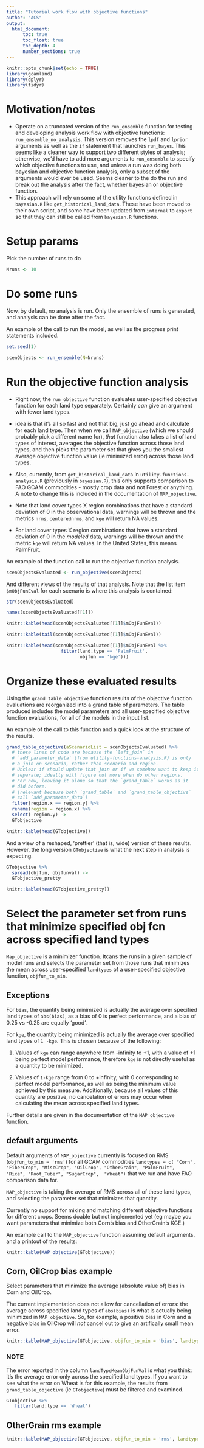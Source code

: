 ```yaml
---
title: "Tutorial work flow with objective functions"
author: "ACS"
output: 
  html_document:
      toc: true
      toc_float: true
      toc_depth: 4
      number_sections: true
---
```


```r
knitr::opts_chunk$set(echo = TRUE)
library(gcamland)
library(dplyr)
library(tidyr)
```

# Motivation/notes

- Operate on a truncated version of the `run_ensemble` function for testing and developing analysis work flow with objective functions:
`run_ensemble_no_analysis`. This version removes the `lpdf` and `lprior` arguments as well as the `if` statement that launches `run_bayes`. 
This seems like a cleaner way to support two different styles of analysis; otherwise, we'd have to add more arguments to `run_ensemble` to 
specify which objective functions to use, and unless a run was doing both bayesian and objective function analysis, only a subset of the 
arguments would ever be used. Seems cleaner to the do the run and break out the analysis after the fact, whether bayesian or objective function.
- This approach will rely on some of the utility functions defined in `bayesian.R` like `get_historical_land_data`. These have been
moved to their own script, and some have been updated from `internal` to `export` so that they can still be called from `bayesian.R` functions.



# Setup params

Pick the number of runs to do

```r
Nruns <- 10
```

# Do some runs 
Now, by default, no analysis is run. Only the ensemble of runs is generated, and analysis can be done after the fact. 

An example of the call to run the model, as well as the progress print statements included.
```r
set.seed(1)

scenObjects <- run_ensemble(N=Nruns)
```

# Run the objective function analysis

- Right now, the `run_objective` function evaluates user-specified objective function for each land type separately. Certainly _can_ give an argument with fewer land types.
- idea is that it's all so fast and not that big, just go ahead and calculate for each land type. Then when we call `MAP_objective` (which we should probably pick a different name for), _that_ function also takes a list of land types of interest, averages the objective function across those land types, and then picks the parameter set that gives you the smallest average objective function value (ie minimized error) across those land types.
- Also, currently, from `get_historical_land_data` in `utility-functions-analysis.R` (previously in `bayesian.R`), this only supports comparison to FAO GCAM commodities - mostly crop data and not Forest or anything. A note to change this is included in the documentation of `MAP_objective`.

- Note that land cover types X region combinations that have a standard deviation of 0 in the observational data, warnings will
be thrown and the metrics `nrms`, `centerednrms`, and `kge` will return NA values. 
- For land cover types X region combinations that have a standard deviation of 0 in the _modeled_ data, warnings will
be thrown and the metric `kge` will return NA values. In the United States, this means PalmFruit. 

An example of the function call to run the objective function analysis.
```r

scenObjectsEvaluated <- run_objective(scenObjects)
```

And different views of the results of that analysis. Note that the list item `$mObjFunEval` for each scenario is where this analysis is contained:
```r

str(scenObjectsEvaluated)

names(scenObjectsEvaluated[[1]])

knitr::kable(head(scenObjectsEvaluated[[1]]$mObjFunEval))

knitr::kable(tail(scenObjectsEvaluated[[1]]$mObjFunEval))

knitr::kable(head(scenObjectsEvaluated[[1]]$mObjFunEval %>%
                    filter(land.type == 'PalmFruit', 
                           objfun == 'kge')))

```

# Organize these evaluated results 

Using the `grand_table_objective` function results of the objective function evaluations 
are reorganized into a grand table of parameters.
The table produced includes the model parameters and all user-specified objective
function evaluations, for all of the models in the input list.

An example of the call to this function and a quick look at the structure of the results.
```r
grand_table_objective(aScenarioList = scenObjectsEvaluated) %>%
  # these lines of code are because the `left_join` in 
  # `add_parameter_data` (from utility-functions-analysis.R) is only
  # a join on scenario, rather than scenario and region.
  # Unclear if should update that join or if we somehow want to keep it
  # separate; ideally will figure out more when do other regions.
  # For now, leaving it alone so that the `grand_table` works as it
  # did before. 
  # (relevant because both `grand_table` and `grand_table_objective`
  # call `add_parameter_data`)
  filter(region.x == region.y) %>%
  rename(region = region.x) %>%
  select(-region.y) ->
  GTobjective

knitr::kable(head(GTobjective))
```


And a view of a reshaped, 'prettier' (that is, wide) version of these results. 
However, the long version `GTobjective` is what the next step in analysis is expecting.
```r

GTobjective %>%
  spread(objfun, objfunval) ->
  GTobjective_pretty

knitr::kable(head(GTobjective_pretty))
```


# Select the parameter set from runs that minimize specified obj fcn across specified land types

`Map_objective` is a minimizer function. Itcans the runs in a given sample of
model runs and selects the parameter set from those runs that minimizes the
mean across user-specified `landtypes` of a user-specified objective function, 
`objfun_to_min`. 

## Exceptions

For `bias`, the quantity being minimized is actually the average over specified
land types of `abs(bias)`, as a bias of 0 is perfect performance, and a bias of
0.25 vs -0.25 are equally 'good'.

For `kge`, the quantity being minimized is actually the average over specified
land types of `1 -kge`. This is chosen because of the following:

1. Values of `kge` can range anywhere from -infinity to +1, with a value of +1
being perfect model performance, therefore `kge` is not directly useful as a 
quantity to be minimized.

2. Values of `1-kge` range from 0 to +infinity, with 0 corresponding to perfect
model performance, as well as being the minimum value achieved by this measure. 
Additionally, because all values of this quantity are positive, no cancelation 
of errors may occur when calculating the mean across specified land types.

Further details are given in the documentation of the `MAP_objective` function.

## default arguments

Default arguments of `MAP_objective` currently is focused on RMS 
(`objfun_to_min = 'rms'`) for all GCAM commodities 
`landtypes = c( "Corn", "FiberCrop", "MiscCrop", "OilCrop", "OtherGrain", "PalmFruit",  "Rice", "Root_Tuber", "SugarCrop",  "Wheat")` 
that we run and have FAO comparison data for. 

`MAP_objective` is taking the average of RMS across all of these land types, 
and selecting the parameter set that minimizes that quantity.

Currently no support for mixing and matching different objective functions 
for different crops. Seems doable but not implemented yet (eg maybe you want
parameters that minimize both Corn's bias and OtherGrain's KGE.)


An example call to the `MAP_objective` function assuming default arguments, 
and a printout of the results:
```r

knitr::kable(MAP_objective(GTobjective))
```


## Corn, OilCrop bias example

Select parameters that minimize the average (absolute value of) bias in Corn
and OilCrop.

The current implementation does not allow for cancellation of errors: the 
average across specified land types of `abs(bias)` is what is actually being
minimized in `MAP_objective`. So, for example, a positive bias in Corn and a
negative bias in OilCrop will _not_ cancel out to give an artifically small
mean error.


```r

knitr::kable(MAP_objective(GTobjective, objfun_to_min = 'bias', landtypes = c('Corn', 'OilCrop')))
```

### NOTE
The error reported in the column `landTypeMeanObjFunVal` is what you think: it's the average error only across the specified land types. If you want to see what the error on Wheat is for this example, the results from `grand_table_objective` (ie `GTobjective`) must be filtered and examined.
```r
GTobjective %>%
   filter(land.type == 'Wheat')
```

## OtherGrain rms example

```r

knitr::kable(MAP_objective(GTobjective, objfun_to_min = 'rms', landtypes = c('OtherGrain')))
```



